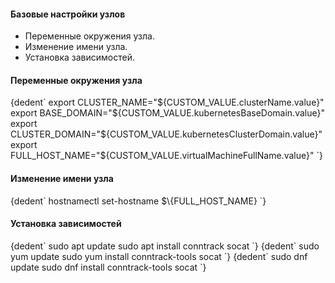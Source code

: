
#### Базовые настройки узлов

- Переменные окружения узла.
- Изменение имени узла.
- Установка зависимостей.

#### Переменные окружения узла

<MastersTabs />

<CodeBlock language="bash">
  {dedent`
    export CLUSTER_NAME="${CUSTOM_VALUE.clusterName.value}"
    export BASE_DOMAIN="${CUSTOM_VALUE.kubernetesBaseDomain.value}"
    export CLUSTER_DOMAIN="${CUSTOM_VALUE.kubernetesClusterDomain.value}"
    export FULL_HOST_NAME="${CUSTOM_VALUE.virtualMachineFullName.value}"
  `}
</CodeBlock>

#### Изменение имени узла

<CodeBlock language="bash">
  {dedent`
    hostnamectl set-hostname $\{FULL_HOST_NAME}
  `}
</CodeBlock>

#### Установка зависимостей

<Tabs groupId="install-pkg">

  <TabItem value="apt">
    <CodeBlock language="bash">
      {dedent`
          sudo apt update
          sudo apt install conntrack socat
        `}
    </CodeBlock>
  </TabItem>

  <TabItem value="yum">
    <CodeBlock language="bash">
      {dedent`
          sudo yum update
          sudo yum install conntrack-tools socat
        `}
    </CodeBlock>
  </TabItem>

  <TabItem value="dnf">
    <CodeBlock language="bash">
      {dedent`
          sudo dnf update
          sudo dnf install conntrack-tools socat
        `}
    </CodeBlock>
  </TabItem>

</Tabs>
